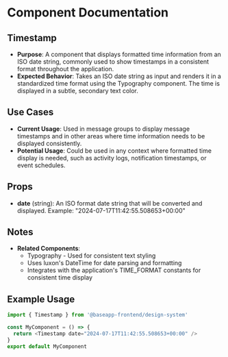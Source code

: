 
<Meta title="@baseapp-frontend | components/Shared/Timestamp" />

# Component Documentation

## Timestamp

- **Purpose**: A component that displays formatted time information from an ISO date string, commonly used to show timestamps in a consistent format throughout the application.
- **Expected Behavior**: Takes an ISO date string as input and renders it in a standardized time format using the Typography component. The time is displayed in a subtle, secondary text color.

## Use Cases

- **Current Usage**: Used in message groups to display message timestamps and in other areas where time information needs to be displayed consistently.
- **Potential Usage**: Could be used in any context where formatted time display is needed, such as activity logs, notification timestamps, or event schedules.

## Props

- **date** (string): An ISO format date string that will be converted and displayed. Example: "2024-07-17T11:42:55.508653+00:00"

## Notes

- **Related Components**:
  - Typography - Used for consistent text styling
  - Uses luxon's DateTime for date parsing and formatting
  - Integrates with the application's TIME_FORMAT constants for consistent time display

## Example Usage

```javascript
import { Timestamp } from '@baseapp-frontend/design-system'

const MyComponent = () => {
  return <Timestamp date="2024-07-17T11:42:55.508653+00:00" />
}
export default MyComponent
```